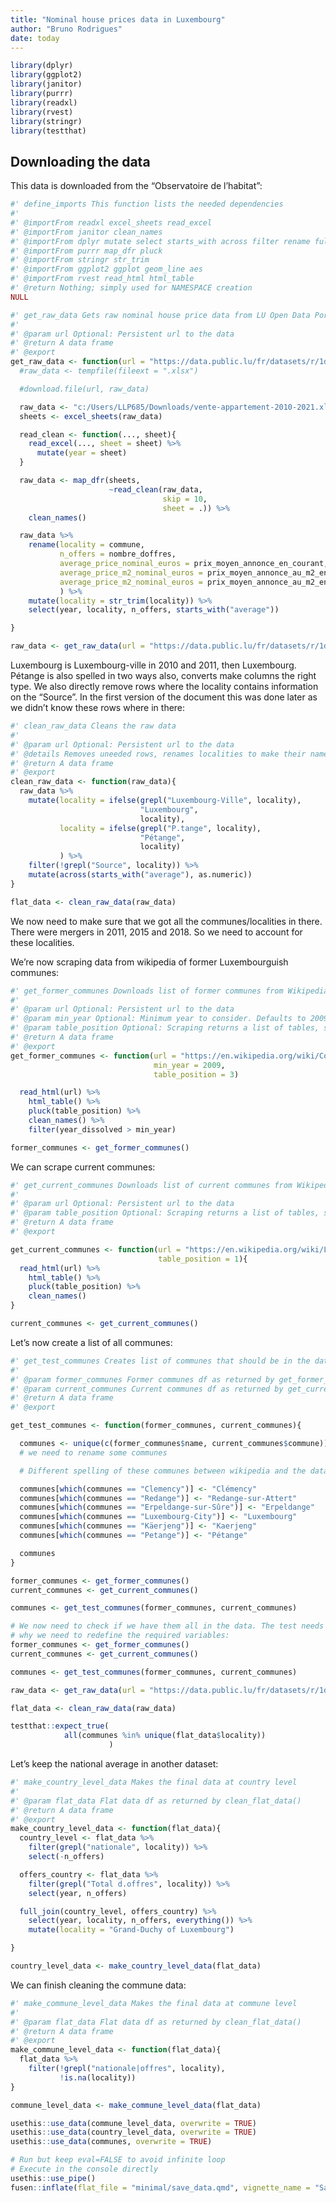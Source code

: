 ```yaml
---
title: "Nominal house prices data in Luxembourg"
author: "Bruno Rodrigues"
date: today
---
```


```r
library(dplyr)
library(ggplot2)
library(janitor)
library(purrr)
library(readxl)
library(rvest)
library(stringr)
library(testthat)
```

## Downloading the data

This data is downloaded from the "Observatoire de l'habitat":


```r
#' define_imports This function lists the needed dependencies
#'
#' @importFrom readxl excel_sheets read_excel
#' @importFrom janitor clean_names
#' @importFrom dplyr mutate select starts_with across filter rename full_join
#' @importFrom purrr map_dfr pluck
#' @importFrom stringr str_trim
#' @importFrom ggplot2 ggplot geom_line aes
#' @importFrom rvest read_html html_table
#' @return Nothing; simply used for NAMESPACE creation
NULL
```

```r
#' get_raw_data Gets raw nominal house price data from LU Open Data Portal
#'
#' @param url Optional: Persistent url to the data
#' @return A data frame
#' @export
get_raw_data <- function(url = "https://data.public.lu/fr/datasets/r/1d20f982-57e1-4ae2-a278-dc78c88c21dc"){
  #raw_data <- tempfile(fileext = ".xlsx")

  #download.file(url, raw_data)

  raw_data <- "c:/Users/LLP685/Downloads/vente-appartement-2010-2021.xlsx"
  sheets <- excel_sheets(raw_data)

  read_clean <- function(..., sheet){
    read_excel(..., sheet = sheet) %>%
      mutate(year = sheet)
  }

  raw_data <- map_dfr(sheets,
                      ~read_clean(raw_data,
                                  skip = 10,
                                  sheet = .)) %>%
    clean_names()

  raw_data %>%
    rename(locality = commune,
           n_offers = nombre_doffres,
           average_price_nominal_euros = prix_moyen_annonce_en_courant,
           average_price_m2_nominal_euros = prix_moyen_annonce_au_m2_en_courant,
           average_price_m2_nominal_euros = prix_moyen_annonce_au_m2_en_courant
           ) %>%
    mutate(locality = str_trim(locality)) %>%
    select(year, locality, n_offers, starts_with("average"))

}

```

```r
raw_data <- get_raw_data(url = "https://data.public.lu/fr/datasets/r/1d20f982-57e1-4ae2-a278-dc78c88c21dc")
```

Luxembourg is Luxembourg-ville in 2010 and 2011, then Luxembourg. Pétange is also spelled in two
ways also, converts make columns the right type. We also directly remove rows where the locality
contains information on the "Source". In the first version of the document this was done later
as we didn't know these rows where in there:

```r
#' clean_raw_data Cleans the raw data
#'
#' @param url Optional: Persistent url to the data
#' @details Removes uneeded rows, renames localities to make their names consistent across years and converts columns with prices to numeric columns
#' @return A data frame
#' @export
clean_raw_data <- function(raw_data){
  raw_data %>%
    mutate(locality = ifelse(grepl("Luxembourg-Ville", locality),
                             "Luxembourg",
                             locality),
           locality = ifelse(grepl("P.tange", locality),
                             "Pétange",
                             locality)
           ) %>%
    filter(!grepl("Source", locality)) %>%
    mutate(across(starts_with("average"), as.numeric))
}
```

```r
flat_data <- clean_raw_data(raw_data)
```

We now need to make sure that we got all the communes/localities in there. There were mergers in
2011, 2015 and 2018. So we need to account for these localities.

We’re now scraping data from wikipedia of former Luxembourguish communes:

```r
#' get_former_communes Downloads list of former communes from Wikipedia
#'
#' @param url Optional: Persistent url to the data
#' @param min_year Optional: Minimum year to consider. Defaults to 2009 because price data starts in 2010
#' @param table_position Optional: Scraping returns a list of tables, so users need to specify the correct table. Defaults to 3, the position of the table as of writing.
#' @return A data frame
#' @export
get_former_communes <- function(url = "https://en.wikipedia.org/wiki/Communes_of_Luxembourg#Former_communes",
                                min_year = 2009,
                                table_position = 3)

  read_html(url) %>%
    html_table() %>%
    pluck(table_position) %>%
    clean_names() %>%
    filter(year_dissolved > min_year)

```

```r
former_communes <- get_former_communes()
```

We can scrape current communes:

```r
#' get_current_communes Downloads list of current communes from Wikipedia
#'
#' @param url Optional: Persistent url to the data
#' @param table_position Optional: Scraping returns a list of tables, so users need to specify the correct table. Defaults to 1, the position of the table as of writing.
#' @return A data frame
#' @export

get_current_communes <- function(url = "https://en.wikipedia.org/wiki/List_of_communes_of_Luxembourg",
                                 table_position = 1){
  read_html(url) %>%
    html_table() %>%
    pluck(table_position) %>%
    clean_names()
}

```

```r
current_communes <- get_current_communes()
```

Let’s now create a list of all communes:

```r
#' get_test_communes Creates list of communes that should be in the data
#'
#' @param former_communes Former communes df as returned by get_former_communes()
#' @param current_communes Current communes df as returned by get_current_communes()
#' @return A data frame
#' @export

get_test_communes <- function(former_communes, current_communes){

  communes <- unique(c(former_communes$name, current_communes$commune))
  # we need to rename some communes

  # Different spelling of these communes between wikipedia and the data

  communes[which(communes == "Clemency")] <- "Clémency"
  communes[which(communes == "Redange")] <- "Redange-sur-Attert"
  communes[which(communes == "Erpeldange-sur-Sûre")] <- "Erpeldange"
  communes[which(communes == "Luxembourg-City")] <- "Luxembourg"
  communes[which(communes == "Käerjeng")] <- "Kaerjeng"
  communes[which(communes == "Petange")] <- "Pétange"

  communes
}

```

```r
former_communes <- get_former_communes()
current_communes <- get_current_communes()

communes <- get_test_communes(former_communes, current_communes)
```


```r
# We now need to check if we have them all in the data. The test needs to be self-contained, hence
# why we need to redefine the required variables:
former_communes <- get_former_communes()
current_communes <- get_current_communes()

communes <- get_test_communes(former_communes, current_communes)

raw_data <- get_raw_data(url = "https://data.public.lu/fr/datasets/r/1d20f982-57e1-4ae2-a278-dc78c88c21dc")

flat_data <- clean_raw_data(raw_data)

testthat::expect_true(
            all(communes %in% unique(flat_data$locality))
                      )
```

Let’s keep the national average in another dataset:

```r
#' make_country_level_data Makes the final data at country level
#'
#' @param flat_data Flat data df as returned by clean_flat_data()
#' @return A data frame
#' @export
make_country_level_data <- function(flat_data){
  country_level <- flat_data %>%
    filter(grepl("nationale", locality)) %>%
    select(-n_offers)

  offers_country <- flat_data %>%
    filter(grepl("Total d.offres", locality)) %>%
    select(year, n_offers)

  full_join(country_level, offers_country) %>%
    select(year, locality, n_offers, everything()) %>%
    mutate(locality = "Grand-Duchy of Luxembourg")

}

```

```r
country_level_data <- make_country_level_data(flat_data)
```

We can finish cleaning the commune data:

```r
#' make_commune_level_data Makes the final data at commune level
#'
#' @param flat_data Flat data df as returned by clean_flat_data()
#' @return A data frame
#' @export
make_commune_level_data <- function(flat_data){
  flat_data %>%
    filter(!grepl("nationale|offres", locality),
           !is.na(locality))
}

```

```r
commune_level_data <- make_commune_level_data(flat_data)
```

```r
usethis::use_data(commune_level_data, overwrite = TRUE)
usethis::use_data(country_level_data, overwrite = TRUE)
usethis::use_data(communes, overwrite = TRUE)
```

```r
# Run but keep eval=FALSE to avoid infinite loop
# Execute in the console directly
usethis::use_pipe()
fusen::inflate(flat_file = "minimal/save_data.qmd", vignette_name = "Saving the data", overwrite = T)
```
